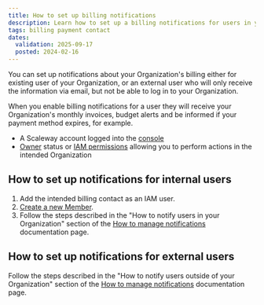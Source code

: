 ```yaml
---
title: How to set up billing notifications
description: Learn how to set up a billing notifications for users in your Organization. They will receive your Organization's monthly invoices, budget alerts and be informed if your payment method expires, for example.
tags: billing payment contact
dates:
  validation: 2025-09-17
  posted: 2024-02-16
---
```



You can set up notifications about your Organization's billing either for existing user of your Organization, or an external user who will only receive the information via email, but not be able to log in to your Organization.

When you enable billing notifications for a user they will receive your Organization's monthly invoices, budget alerts and be informed if your payment method expires, for example.

<Requirements />

- A Scaleway account logged into the [console](https://console.scaleway.com)
- [Owner](/iam/concepts/#owner) status or [IAM permissions](/iam/concepts/#permission) allowing you to perform actions in the intended Organization

## How to set up notifications for internal users

1. Add the intended billing contact as an IAM user.
2. [Create a new Member](/iam/how-to/manage-members/#how-to-create-a-member).
3. Follow the steps described in the "How to notify users in your Organization" section of the [How to manage notifications](/account/how-to/manage-notifications/#how-to-notify-users-in-your-organization) documentation page.

## How to set up notifications for external users

Follow the steps described in the "How to notify users outside of your Organization" section of the [How to manage notifications](/account/how-to/manage-notifications/#how-to-notify-users-outside-of-your-organization) documentation page.